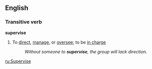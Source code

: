 ==English==
===Transitive verb===
'''supervise'''
#To [[direct]], [[manage]], or [[oversee]]; to be [[in charge]]
#:''Without someone to '''supervise''', the group will lack direction.''

[[ru:Supervise]]